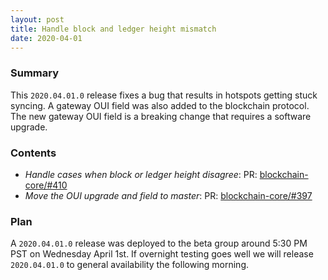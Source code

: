 ```yaml
---
layout: post
title: Handle block and ledger height mismatch
date: 2020-04-01
---
```


### Summary

This `2020.04.01.0` release fixes a bug that results in hotspots getting stuck syncing. A gateway
OUI field was also added to the blockchain protocol. The new gateway OUI field is a breaking change
that requires a software upgrade.

### Contents

- _Handle cases when block or ledger height disagree_: PR:
  [blockchain-core/#410](https://github.com/helium/blockchain-core/pull/410)
- _Move the OUI upgrade and field to master_: PR:
  [blockchain-core/#397](https://github.com/helium/blockchain-core/pull/397)

### Plan

A `2020.04.01.0` release was deployed to the beta group around 5:30 PM PST on Wednesday April 1st.
If overnight testing goes well we will release `2020.04.01.0` to general availability the following
morning.
